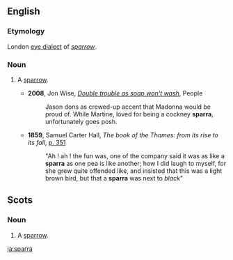 {{also|spärra}}
==English==
===Etymology===
London [[eye dialect]] of ''[[sparrow]]''.

===Noun===
# {{London}} A [[sparrow]].
#*'''2008''', Jon Wise, ''[http://www.people.co.uk/news/uk-world-news/2008/01/13/double-trouble-as-soap-won-t-wash-102039-20283927/ Double trouble as soap won't wash]'', People
#*:Jason dons as crewed-up accent that Madonna would be proud of. While Martine, loved for being a cockney '''sparra''', unfortunately goes posh. 
#*'''1859''', Samuel Carter Hall, ''The book of the Thames: from its rise to its fall'', [http://books.google.de/books?id=f5BQAAAAYAAJ&dq=sparra&hl=de&pg=PA351#v=onepage&q=sparra&f=false p. 351]
#*:"Ah ! ah ! the fun was, one of the company said it was as like a '''sparra''' as one pea is like another; how I did laugh to myself, for she grew quite offended like, and insisted that this was a light brown bird, but that a '''sparra''' was next to ''black''"

==Scots==

===Noun===
{{sco-noun}}

#A [[sparrow]].

[[ja:sparra]]